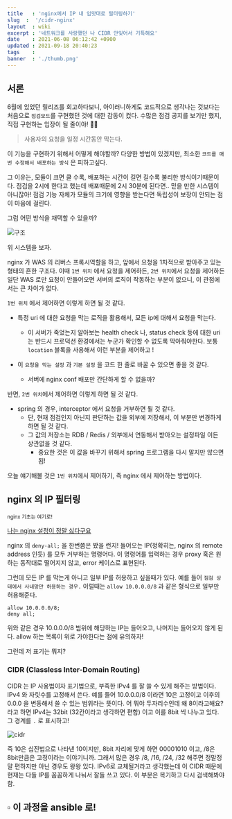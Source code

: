 ```yaml
---
title   : 'nginx에서 IP 내 입맛대로 필터링하기' 
slug  :  '/cidr-nginx'
layout  : wiki 
excerpt : '네트워크를 사랑했던 나 CIDR 안잊어서 기특해요'
date    : 2021-06-08 06:12:42 +0900
updated : 2021-09-18 20:40:23
tags    : 
banner  : './thumb.png'
---
```


## 서론 

6월에 있었던 릴리즈를 회고하다보니, 아이러니하게도 코드적으로 생각나는 것보다는 처음으로 `점검모드`를 구현했던 것에 대한 감동이 컸다.
수많은 점검 공지를 보기만 했지, 직접 구현하는 입장이 될 줄이야! 🤷‍♀️

> 사용자의 요청을 일정 시간동안 막는다.

이 기능을 구현하기 위해서 어떻게 해야할까? 
다양한 방법이 있겠지만, 최소한 `코드를 매번 수정해서 배포하는 방식` 은 피하고싶다. 

그 이유는, 모듈이 크면 클 수록, 배포하는 시간이 길면 길수록 불리한 방식이기때문이다. 
점검을 2시에 한다고 했는데 배포때문에 2시 30분에 된다면.. 믿을 만한 시스템이 아니잖아!
점검 기능 자체가 모듈의 크기에 영향을 받는다면 독립성이 보장이 안되는 점이 마음에 걸린다.

그럼 어떤 방식을 채택할 수 있을까?


![구조](./struct.png)

위 시스템을 보자.

nginx 가 WAS 의 리버스 프록시역할을 하고, 앞에서 요청을 1차적으로 받아주고 있는 형태의 흔한 구조다. 
이때 `1번 위치` 에서 요청을 제어하든, `2번 위치`에서 요청을 제어하든 일단 WAS 로만 요청이 안들어오면
서버의 로직이 작동하는 부분이 없으니, 이 관점에서는 큰 차이가 없다. 


`1번 위치` 에서 제어하면 이렇게 하면 될 것 같다.

- 특정 uri 에 대한 요청을 막는 로직을 활용해서, 모든 ip에 대해서 요청을 막는다. 
  -  이 서버가 죽었는지 알아보는 health check 나, status check 등에 대한 uri 는 반드시 프로덕션 환경에서는 누군가 확인할 수 없도록 막아줘야한다. 보통 `location` 블록을 사용해서 이런 부분을 제어하고 !

- 이 `요청을 막는 설정` 과 `기본 설정` 을 코드 한 줄로 바꿀 수 있으면 좋을 것 같다. 
  - 서버에 nginx conf 배포만 간단하게 할 수 없을까?


반면, `2번 위치`에서 제어하면 이렇게 하면 될 것 같다. 

- spring 의 경우, interceptor 에서 요청을 거부하면 될 것 같다. 
  - 단, 현재 점검인지 아닌지 판단하는 값을 외부에 저장해서, 이 부분만 변경하게 하면 될 것 같다. 
  - 그 값의 저장소는 RDB / Redis / 외부에서 연동해서 받아오는 설정파일 이든 상관없을 것 같다. 
    - 중요한 것은 이 값을 바꾸기 위해서 spring 프로그램을 다시 말지만 않으면 됨! 


오늘 얘기해볼 것은 `1번 위치`에서 제어하기, 즉 nginx 에서 제어하는 방법이다.


## nginx 의 IP 필터링
<sub> nginx 기초는 여기로! </sub>

[나는 nginx 설정이 정말 싫다구요](https://juneyr.dev/nginx-basics) 

nginx 의 `deny-all;` 을 한번쯤은 봤을 런지! 들어오는 IP(정확히는, nginx 의 remote address 인듯) 를 모두 거부하는 명령어다. 이 명령어를 입력하는 경우 proxy 혹은 원하는 동작대로 떨어지지 않고, error 케이스로 표현된다.


그런데 모든 IP 를 막는게 아니고 일부 IP를 허용하고 싶을때가 있다.
예를 들어 `점검 상태에서 사내망만 허용하는 경우.` 이럴때는 `allow 10.0.0.0/8` 과 같은 형식으로 일부만 허용해준다. 

```nginx
allow 10.0.0.0/8;
deny all;

```
위와 같은 경우 10.0.0.0/8 범위에 해당하는 IP는 들어오고, 나머지는 들어오지 않게 된다. 
allow 하는 목록이 위로 가야한다는 점에 유의하자!

그런데 저 표기는 뭐지?

### CIDR (Classless Inter-Domain Routing)
  
CIDR 는 IP 사용법이자 표기법으로, 부족한 IPv4 를 잘 쓸 수 있게 해주는 방법이다. 
IPv4 와 자릿수를 고정해서 쓴다. 예를 들어 10.0.0.0/8 이라면 10은 고정이고 이후의 0.0.0 을 변동해서 쓸 수 있는 범위라는 뜻이다. 어 뭐야 두자리수인데 왜 8이라고해요? 라고 하면 IPv4는 32bit (32칸이라고 생각하면 편함) 이고 이를 8bit 씩 나누고 있다. 
그 경계를 `.` 로 표시하고!

![cidr](./cidr.png)

즉 10은 십진법으로 나타낸 10이지만, 8bit 자리에 맞게 하면 00001010 이고, /8은 8bit만큼은 고정이라는 이야기니까. 그래서 많은 경우 /8, /16, /24, /32 해주면 정말정말 편하지만 아닌 경우도 왕왕 있다. 
IPv6로 교체될거라고 생각했는데 이 CIDR 때문에 현재는 다들 IP를 꼼꼼하게 나눠서 잘들 쓰고 있다. 이 부분은 복기하고 다시 검색해봐야함. 
  
  
## ▫️ 이 과정을 ansible 로!
